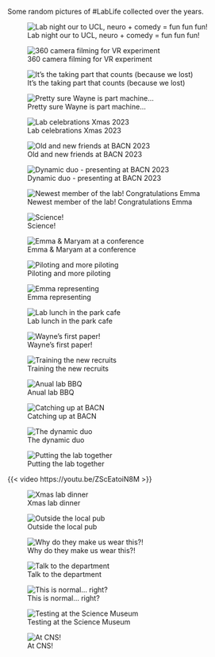 Some random pictures of #LabLife collected over the years.

::: {layout-ncol="3"}


![Lab night our to UCL, neuro + comedy = fun fun fun!](lablife/UCLouting.jpeg)



![360 camera filming for VR experiment](lablife/VRfilming.jpg)

![It's the taking part that counts (because we lost)](lablife/Facultyfootball.jpg)

![Pretty sure Wayne is part machine...](lablife/wayne+machine.jpg)

![Lab celebrations Xmas 2023](lablife/xmas23.jpg)


![Old and new friends at BACN 2023](lablife/dinner23.jpg)

![Dynamic duo - presenting at BACN 2023](lablife/BACN23.jpg)

![Newest member of the lab! Congratulations Emma](lablife/baby.jpg)

![Science!](lablife/Science.jpeg)

![Emma & Maryam at a conference](lablife/EmmaConf.jpeg)

![Piloting and more piloting](lablife/InLab.jpeg)

![Emma representing](lablife/EmmaPanel.jpeg)

![Lab lunch in the park cafe](lablife/LabLunch.jpeg)

![Wayne's first paper!](lablife/tACSpaper.jpeg)

![Training the new recruits](lablife/Lianne.jpeg)

![Anual lab BBQ](lablife/labBBQ.jpeg)

![Catching up at BACN](lablife/BACNlunch.jpeg)

![The dynamic duo](lablife/JAtalk.jpeg)

![Putting the lab together](lablife/BuildingLab.jpg)

{{< video https://youtu.be/ZScEatoiN8M >}}

![Xmas lab dinner](lablife/xmas.jpg)

![Outside the local pub](lablife/JoannaEnida.jpg)

![Why do they make us wear this?!](lablife/stupid.jpg)

![Talk to the department](lablife/departmental.jpg)

![This is normal... right?](lablife/normal.jpg)

![Testing at the Science Museum](lablife/ScienceMuseum.jpg)

![At CNS!](lablife/CNS.jpg)
:::
